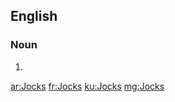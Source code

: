 ==English==

===Noun===
{{head|en}}

# {{plural of|Jock}}

[[ar:Jocks]]
[[fr:Jocks]]
[[ku:Jocks]]
[[mg:Jocks]]
